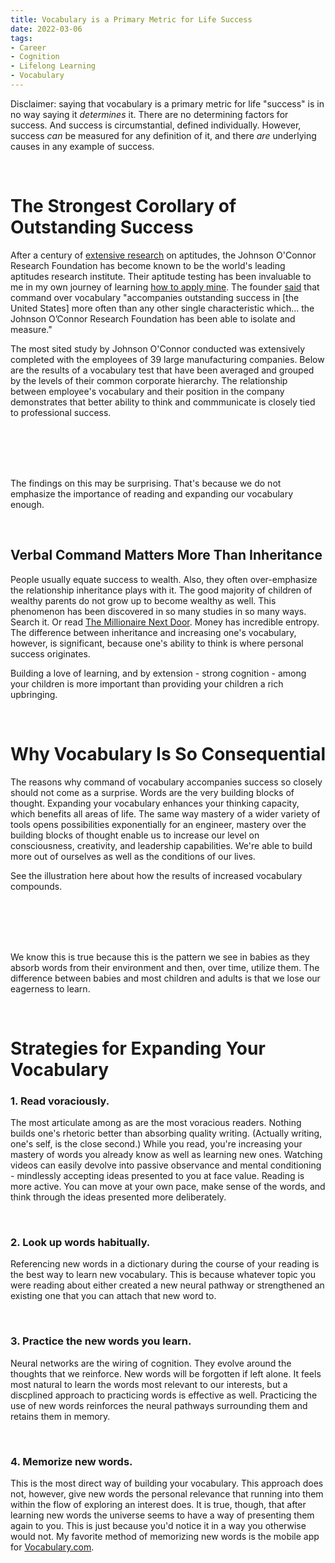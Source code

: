 ```yaml
---
title: Vocabulary is a Primary Metric for Life Success
date: 2022-03-06
tags:
- Career
- Cognition
- Lifelong Learning
- Vocabulary
---
```


Disclaimer: saying that vocabulary is a primary metric for life "success" is in no way saying it *determines* it. There are no determining factors for success. And success is circumstantial, defined individually. However, success *can* be measured for any definition of it, and there *are* underlying causes in any example of success.

<br />

# The Strongest Corollary of Outstanding Success

After a century of <a href="https://www.ideals.illinois.edu/bitstream/handle/2142/17878/ctrstreadtechrepv01994i00605_opt.pdf">extensive research</a> on aptitudes, the Johnson O'Connor Research Foundation has become known to be the world's leading aptitudes research institute. Their aptitude testing has been invaluable to me in my own journey of learning <a href="/the-best-aptitude-and-personal-strengths-tests">how to apply mine</a>. The founder <a href="https://www.jocrf.org/sites/jocrf.org/files/assets/Understanding_Your_Aptitudes.pdf">said</a> that command over vocabulary "accompanies outstanding success in [the United States] more often than any other single characteristic which… the Johnson O’Connor Research Foundation has been able to isolate and measure."

The most sited study by Johnson O'Connor conducted was extensively completed with the employees of 39 large manufacturing companies. Below are the results of a vocabulary test that have been averaged and grouped by the levels of their common corporate hierarchy. The relationship between employee's vocabulary and their position in the company demonstrates that better ability to think and commmunicate is closely tied to professional success.

<br />
<br />

<center>
  <div className="scroll">
    <object type="image/svg+xml" data="./39ManufacturingCompanies.svg"></object>
  </div>
</center>

<br />
<br />

The findings on this may be surprising. That's because we do not emphasize the importance of reading and expanding our vocabulary enough.

<br />

## Verbal Command Matters More Than Inheritance

People usually equate success to wealth. Also, they often over-emphasize the relationship inheritance plays with it. The good majority of children of wealthy parents do not grow up to become wealthy as well. This phenomenon has been discovered in so many studies in so many ways. Search it. Or read <a href="https://www.amazon.com/Millionaire-Next-Door-Surprising-Americas/dp/1589795474" target="default">The Millionaire Next Door</a>. Money has incredible entropy. The difference between inheritance and increasing one's vocabulary, however, is significant, because one's ability to think is where personal success originates.

Building a love of learning, and by extension - strong cognition - among your children is more important than providing your children a rich upbringing.

<br />

# Why Vocabulary Is So Consequential

The reasons why command of vocabulary accompanies success so closely should not come as a surprise. Words are the very building blocks of thought. Expanding your vocabulary enhances your thinking capacity, which benefits all areas of life. The same way mastery of a wider variety of tools opens possibilities exponentially for an engineer, mastery over the building blocks of thought enable us to increase our level on consciousness, creativity, and leadership capabilities. We're able to build more out of ourselves as well as the conditions of our lives.

See the illustration here about how the results of increased vocabulary compounds.

<br />
<br />

<center>
  <div className="scroll">
    <object type="image/svg+xml" data="./OutcomesOfImprovedVocabulary.svg"></object>
  </div>
</center>

<br />
<br />

We know this is true because this is the pattern we see in babies as they absorb words from their environment and then, over time, utilize them. The difference between babies and most children and adults is that we lose our eagerness to learn.

<br />

# Strategies for Expanding Your Vocabulary

### 1. Read voraciously.

The most articulate among as are the most voracious readers. Nothing builds one's rhetoric better than absorbing quality writing. (Actually writing, one's self, is the close second.) While you read, you're increasing your mastery of words you already know as well as learning new ones. Watching videos can easily devolve into passive observance and mental conditioning - mindlessly accepting ideas presented to you at face value. Reading is more active. You can move at your own pace, make sense of the words, and think through the ideas presented more deliberately.

<br />

### 2. Look up words habitually.

Referencing new words in a dictionary during the course of your reading is the best way to learn new vocabulary. This is because whatever topic you were reading about either created a new neural pathway or strengthened an existing one that you can attach that new word to.

<br />

### 3. Practice the new words you learn.

Neural networks are the wiring of cognition. They evolve around the thoughts that we reinforce. New words will be forgotten if left alone. It feels most natural to learn the words most relevant to our interests, but a discplined approach to practicing words is effective as well. Practicing the use of new words reinforces the neural pathways surrounding them and retains them in memory.

<br />

### 4. Memorize new words.

This is the most direct way of building your vocabulary. This approach does not, however, give new words the personal relevance that running into them within the flow of exploring an interest does. It is true, though, that after learning new words the universe seems to have a way of presenting them again to you. This is just because you'd notice it in a way you otherwise would not. My favorite method of memorizing new words is the mobile app for <a href="https://www.vocabulary.com/" target="default">Vocabulary.com</a>.

<br />